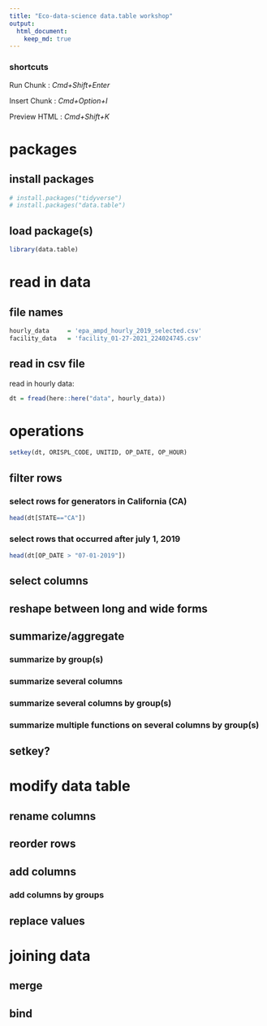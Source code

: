```yaml
---
title: "Eco-data-science data.table workshop"
output: 
  html_document:
    keep_md: true
---
```


### shortcuts

Run Chunk : *Cmd+Shift+Enter*

Insert Chunk : *Cmd+Option+I*

Preview HTML : *Cmd+Shift+K*

# packages

## install packages
```r
# install.packages("tidyverse")
# install.packages("data.table")
```

## load package(s)
```r
library(data.table)
```

# read in data

## file names
```r
hourly_data     = 'epa_ampd_hourly_2019_selected.csv'
facility_data   = 'facility_01-27-2021_224024745.csv'
```

## read in csv file

read in hourly data:
```r
dt = fread(here::here("data", hourly_data))
```

# operations

```r
setkey(dt, ORISPL_CODE, UNITID, OP_DATE, OP_HOUR)
```

## filter rows

### select rows for generators in California (CA)
```r
head(dt[STATE=="CA"])
```
### select rows that occurred after july 1, 2019
```r
head(dt[OP_DATE > "07-01-2019"])
```

## select columns

## reshape between long and wide forms

## summarize/aggregate

### summarize by group(s)

### summarize several columns

### summarize several columns by group(s)

### summarize multiple functions on several columns by group(s)

## setkey?

# modify data table

## rename columns

## reorder rows

## add columns

### add columns by groups

## replace values

# joining data

## merge

## bind